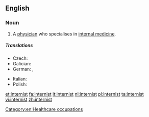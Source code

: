 ==English==

===Noun===
{{en-noun}}

# {{context|medicine}} A [[physician]] who specialises in [[internal medicine]].

=====Translations=====
{{trans-top|specialist in internal medicine}}
* Czech: {{t-|cs|internista|m}}
* Galician: {{t|gl|internista|m|f}}
* German: {{t+|de|Internist|m}}, {{t-|de|Internistin|f}}
{{trans-mid}}
* Italian: {{t-|it|internista|m|f}}
* Polish: {{t-|pl|internista|m}}
{{trans-bottom}}

[[Category:en:Healthcare occupations]]

[[et:internist]]
[[fa:internist]]
[[it:internist]]
[[nl:internist]]
[[pl:internist]]
[[ta:internist]]
[[vi:internist]]
[[zh:internist]]